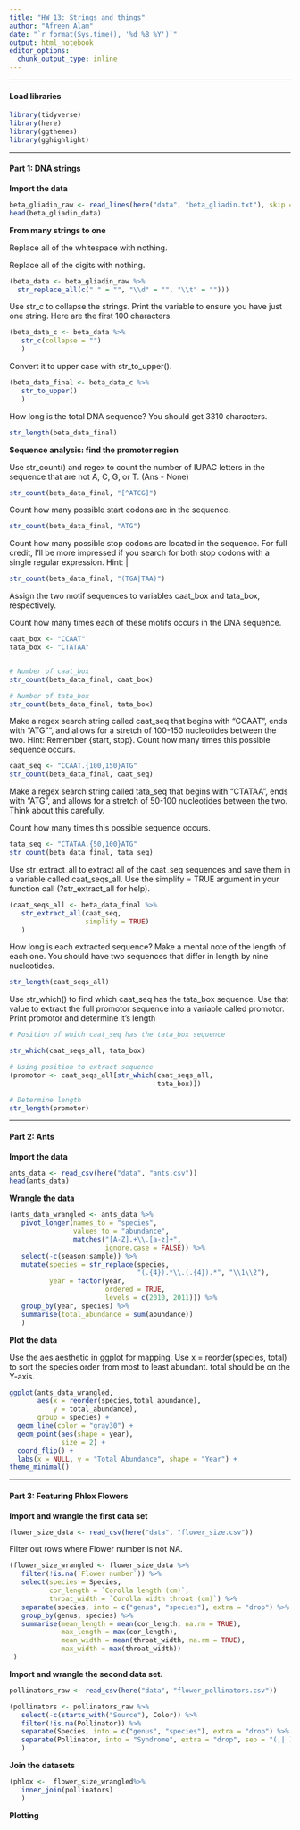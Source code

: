 ```yaml
---
title: "HW 13: Strings and things"
author: "Afreen Alam"
date: "`r format(Sys.time(), '%d %B %Y')`"
output: html_notebook
editor_options: 
  chunk_output_type: inline
---
```


***
#### Load libraries

```r
library(tidyverse)
library(here)
library(ggthemes)
library(gghighlight)
```

***
#### Part 1: DNA strings

**Import the data**

```r
beta_gliadin_raw <- read_lines(here("data", "beta_gliadin.txt"), skip = 1)
head(beta_gliadin_data)
```


**From many strings to one**


Replace all of the whitespace with nothing.

Replace all of the digits with nothing.

```r
(beta_data <- beta_gliadin_raw %>%
  str_replace_all(c(" " = "", "\\d" = "", "\\t" = "")))
```

Use str_c to collapse the strings. Print the variable to ensure you have just one string. Here are the first 100 characters.

```r
(beta_data_c <- beta_data %>%
   str_c(collapse = "")
   )
```

Convert it to upper case with str_to_upper().

```r
(beta_data_final <- beta_data_c %>%
   str_to_upper()
   )
```

 How long is the total DNA sequence? You should get 3310 characters.
 
```r
str_length(beta_data_final)
```

**Sequence analysis: find the promoter region**

Use str_count() and regex to count the number of IUPAC letters in the sequence that are not A, C, G, or T.
(Ans - None)

```r
str_count(beta_data_final, "[^ATCG]")
```

Count how many possible start codons are in the sequence.

```r
str_count(beta_data_final, "ATG")
```
Count how many possible stop codons are located in the sequence. For full credit, I’ll be more impressed if you search for both stop codons with a single regular expression. Hint: |

```r
str_count(beta_data_final, "(TGA|TAA)")
```

Assign the two motif sequences to variables caat_box and tata_box, respectively.

Count how many times each of these motifs occurs in the DNA sequence.

```r
caat_box <- "CCAAT"
tata_box <- "CTATAA"


# Number of caat_box
str_count(beta_data_final, caat_box)

# Number of tata_box
str_count(beta_data_final, tata_box)
```

Make a regex search string called caat_seq that begins with “CCAAT”, ends with “ATG”", and allows for a stretch of 100-150 nucleotides between the two. Hint: Remember {start, stop}.
Count how many times this possible sequence occurs.

```r
caat_seq <- "CCAAT.{100,150}ATG"
str_count(beta_data_final, caat_seq)
```

Make a regex search string called tata_seq that begins with “CTATAA”, ends with “ATG”, and allows for a stretch of 50-100 nucleotides between the two. Think about this carefully.

Count how many times this possible sequence occurs.

```r
tata_seq <- "CTATAA.{50,100}ATG"
str_count(beta_data_final, tata_seq)
```

Use str_extract_all to extract all of the caat_seq sequences and save them in a variable called caat_seqs_all. Use the simplify = TRUE argument in your function call (?str_extract_all for help).

```r
(caat_seqs_all <- beta_data_final %>%
   str_extract_all(caat_seq,
                   simplify = TRUE)
   )
```

How long is each extracted sequence? Make a mental note of the length of each one. You should have two sequences that differ in length by nine nucleotides.

```r
str_length(caat_seqs_all)
```
Use str_which() to find which caat_seq has the tata_box sequence. Use that value to extract the full promotor sequence into a variable called promotor.
Print promotor and determine it’s length

```r
# Position of which caat_seq has the tata_box sequence

str_which(caat_seqs_all, tata_box)

# Using position to extract sequence
(promotor <- caat_seqs_all[str_which(caat_seqs_all,
                                     tata_box)])

# Determine length
str_length(promotor)
```


***
#### Part 2: Ants

**Import the data**

```r
ants_data <- read_csv(here("data", "ants.csv"))
head(ants_data)
```


**Wrangle the data**

```r
(ants_data_wrangled <- ants_data %>%
   pivot_longer(names_to = "species",
                values_to = "abundance",
                matches("[A-Z].+\\.[a-z]+",
                        ignore.case = FALSE)) %>%
   select(-c(season:sample)) %>%
   mutate(species = str_replace(species,
                                "(.{4}).*\\.(.{4}).*", "\\1\\2"),
          year = factor(year,
                        ordered = TRUE,
                        levels = c(2010, 2011))) %>%
   group_by(year, species) %>%
   summarise(total_abundance = sum(abundance))
   )
```

**Plot the data**

Use the aes aesthetic in ggplot for mapping. Use x = reorder(species, total) to sort the species order from most to least abundant. total should be on the Y-axis.



```r
ggplot(ants_data_wrangled,
       aes(x = reorder(species,total_abundance),
           y = total_abundance),
       group = species) +
  geom_line(color = "gray30") +
  geom_point(aes(shape = year),
             size = 2) +
  coord_flip() +
  labs(x = NULL, y = "Total Abundance", shape = "Year") +
theme_minimal()  
```

***
#### Part 3: Featuring Phlox Flowers

**Import and wrangle the first data set**

```r
flower_size_data <- read_csv(here("data", "flower_size.csv"))
```

Filter out rows where Flower number is not NA.

```r
(flower_size_wrangled <- flower_size_data %>%
   filter(!is.na(`Flower number`)) %>%
   select(species = Species,
          cor_length = `Corolla length (cm)`,
          throat_width = `Corolla width throat (cm)`) %>%
   separate(species, into = c("genus", "species"), extra = "drop") %>%
   group_by(genus, species) %>%
   summarise(mean_length = mean(cor_length, na.rm = TRUE),
             max_length = max(cor_length),
             mean_width = mean(throat_width, na.rm = TRUE),
             max_width = max(throat_width))
 )

```


**Import and wrangle the second data set.**

```r
pollinators_raw <- read_csv(here("data", "flower_pollinators.csv"))
```

```r
(pollinators <- pollinators_raw %>%
   select(-c(starts_with("Source"), Color)) %>%
   filter(!is.na(Pollinator)) %>%
   separate(Species, into = c("genus", "species"), extra = "drop") %>%
   separate(Pollinator, into = "Syndrome", extra = "drop", sep = "(,| )")
   )
```


**Join the datasets**

```r
(phlox <-  flower_size_wrangled%>%
   inner_join(pollinators)
   )
```

**Plotting**

































